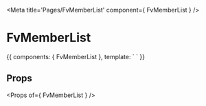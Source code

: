 
<Meta title='Pages/FvMemberList' component={ FvMemberList } />

# FvMemberList

<Canvas>
<Story name='Common' height='150px'>{{
  components: { FvMemberList },
  template: `<FvMemberList>
  </FvMemberList>`
}}</Story>
</Canvas>

## Props

<Props of={ FvMemberList } />
